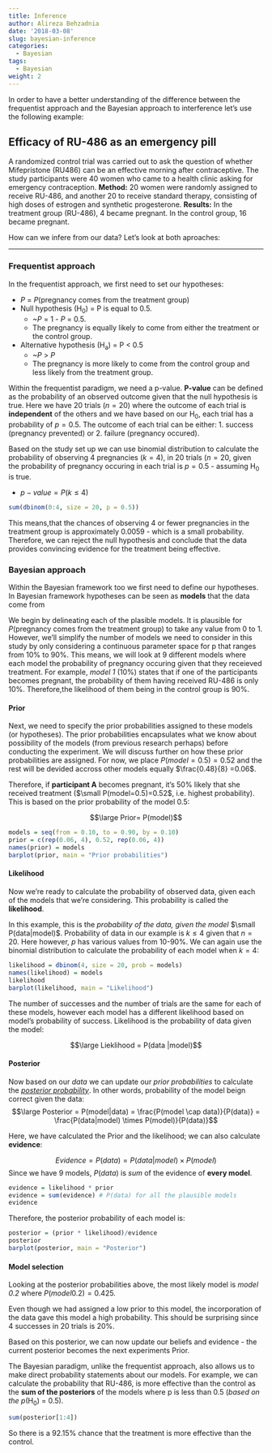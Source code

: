 ```yaml
---
title: Inference
author: Alireza Behzadnia
date: '2018-03-08'
slug: bayesian-inference
categories:
  - Bayesian
tags:
  - Bayesian
weight: 2
---
```


In order to have a better understanding of the difference between the frequentist approach and the Bayesian approach to interference let's use the following example:

## Efficacy of RU-486 as an emergency pill

A randomized control trial was carried out to ask the question of whether Mifepristone (RU486) can be an effective morning after contraceptive. The study participants were 40 women
who came to a health clinic asking for emergency contraception. **Method:** 20 women were randomly assigned to receive RU-486, and another 20 to receive standard
therapy, consisting of high doses of estrogen and synthetic progesterone. **Results:** In the treatment group (RU-486), 4 became pregnant. In the control group, 16 became pregnant.

How can we infere from our data? Let's look at both aproaches:

***

### Frequentist approach

In the frequentist approach, we first need to set our hypotheses:

- *P* = *P*(pregnancy comes from the treatment group)
- Null hypothesis (H~0~) = P is equal to 0.5.
    - *~P* = 1 - *P* = 0.5.
    - The pregnancy is equally likely to come from either the treatment or the control group.
- Alternative hypothesis (H~a~) = P < 0.5
    - *~P* > *P*
    - The pregnancy is more likely to come from the control group and less likely from the treatment group.

Within the frequentist paradigm, we need a p-value. **P-value** can be defined as the probability of an observed outcome given that the null hypothesis is true. Here we have 20 trials ($n = 20$) where the outcome of each trial is **independent** of the others and we have based on our H~0~, each trial has a probability of $p = 0.5$. The outcome of each trial can be either: 1. success (pregnancy prevented) or 2. failure (pregnancy occured).

Based on the study set up we can use binomial distribution to calculate the probability of observing 4 pregnancies ($k = 4$), in 20 trials ($n= 20$, given the probability of pregnancy occuring in each trial is $p = 0.5$ - assuming H~0~ is true.

- $p - value = P(k \leq 4)$
```r
sum(dbinom(0:4, size = 20, p = 0.5))

```


This means,that the chances of observing 4 or fewer pregnancies in the treatment group is approximately 0.0059 - which is a small probability. Therefore, we can reject the null hypothesis and conclude that the data provides convincing evidence for the treatment being effective.

### Bayesian approach

Within the Bayesian framework too we first need to define our hypotheses. In Bayesian framework hypotheses can be seen as **models** that the data come from

We begin by delineating each of the plasible models. It is plausible for *P*(pregnancy comes from the treatment group) to take any value from 0 to 1. However, we'll simplify the number of models we need to consider in this study by only considering a continuous parameter space for p that ranges from 10% to 90%. This means, we will look at 9 different models where each model the probability of pregnancy occuring given that they receieved treatment. For example, *model 1* (10%) states that if one of the participants becomes pregnant, the probability of them having received RU-486 is only 10%. Therefore,the likelihood of them being in the control group is 90%.

#### Prior

Next, we need to specify the prior probabilities assigned to these models (or hypotheses). The prior probabilities encapsulates what we know about possibility of the models (from previous research perhaps) before conducting the experiment. We will discuss further on how these prior probabilities are assigned. For now, we place $P(model = 0.5) = 0.52$ and the rest will be devided accross other models equally $\frac{0.48}{8} =0.06$.

Therefore, if **participant A** becomes pregnant, it's 50% likely that she received treatment ($\small P(model=0.5)=0.52$, i.e. highest probability). This is based on the prior probability of the model 0.5:

$$\large Prior= P(model)$$
```r
models = seq(from = 0.10, to = 0.90, by = 0.10)
prior = c(rep(0.06, 4), 0.52, rep(0.06, 4))
names(prior) = models
barplot(prior, main = "Prior probabilities")
```

#### Likelihood

Now we're ready to calculate the probability of observed data, given each of the models that we're considering. This probability is called the **likelihood**.

In this example, this is the *probability of the data, given the model* $\small P(data|model)$. Probability of data in our example is $k \leq 4$ given that $n = 20$. Here however, *p* has various values from 10-90%. We can again use the binomial distribution to calculate the probability of each model when $k = 4$:

```r
likelihood = dbinom(4, size = 20, prob = models)
names(likelihood) = models
likelihood
barplot(likelihood, main = "Likelihood")

```

The number of successes and the number of trials are the same for each of these models, however each model has a different likelihood based on model's probability of success. Likelihood is the probability of data given the model:

$$\large Lieklihood = P(data |model)$$

#### Posterior

Now based on our *data* we can update our *prior probabilities* to calculate the [*posterior probability*](https://en.wikipedia.org/wiki/Posterior_probability). In other words, probability of the model beign correct given the data:$$\large Posterior = P(model|data) = \frac{P(model \cap data)}{P(data)} = \frac{P(data|model) \times P(model)}{P(data)}$$

Here, we have calculated the Prior and the likelihood; we can also calculate **evidence**:

$$ Evidence = P(data) = P(data|model) \times P(model)$$
Since we have 9 models, $P(data)$ is *sum* of the evidence of **every model**.

```r
evidence = likelihood * prior
evidence = sum(evidence) # P(data) for all the plausible models
evidence  
```

Therefore, the posterior probability of each model is:
```r
posterior = (prior * likelihood)/evidence
posterior
barplot(posterior, main = "Posterior")
```

#### Model selection

Looking at the posterior probabilities above, the most likely model is *model 0.2* where $P(model 0.2) = 0.425$.

Even though we had assigned a low prior to this model, the incorporation of the data gave this model a high probability. This should be surprising since 4 successes in 20 trials is 20%.

Based on this posterior, we can now update our beliefs and evidence - the current posterior becomes the next experiments Prior.

The Bayesian paradigm, unlike the frequentist approach, also allows us to make direct probability statements about our models. For example, we can calculate the probability that RU-486, is more effective than the control as the **sum of the posteriors** of the models where p is less than 0.5 (*based on the p*(H~0~) = 0.5).

```r
sum(posterior[1:4])
```

So there is a 92.15% chance that the treatment is more effective than the control.
